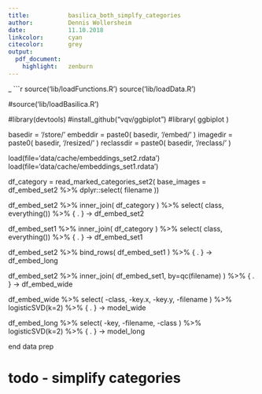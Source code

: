 ```yaml
---
title:           basilica_both_simplfy_categories
author:          Dennis Wollersheim 
date:            11.10.2018
linkcolor:       cyan
citecolor:       grey
output:
  pdf_document:
    highlight:   zenburn
---
```

_
```r
source('lib/loadFunctions.R')
source('lib/loadData.R')

#source('lib/loadBasilica.R')

#library(devtools)
#install_github("vqv/ggbiplot")
#library( ggbiplot )

basedir = '/store/'
embeddir = paste0( basedir, '/embed/' )
imagedir = paste0( basedir, '/resized/' )
reclassdir =  paste0( basedir, '/reclass/' )


load(file='data/cache/embeddings_set2.rdata')  
load(file='data/cache/embeddings_set1.rdata')  

df_category = read_marked_categories_set2( base_images = df_embed_set2 %>% dplyr::select( filename ))

df_embed_set2 %>% 
  inner_join( df_category ) %>% 
  select( class, everything()) %>%
  { . } -> df_embed_set2

df_embed_set1 %>% 
  inner_join( df_category ) %>% 
  select( class, everything()) %>%
  { . } -> df_embed_set1

df_embed_set2 %>%
  bind_rows( df_embed_set1 ) %>% 
  { . } -> df_embed_long

df_embed_set2 %>%
  inner_join( df_embed_set1, by=qc(filename) ) %>% 
  { . } -> df_embed_wide

df_embed_wide %>%
  select( -class, -key.x, -key.y, -filename ) %>%
  logisticSVD(k=2) %>% 
  { . } -> model_wide

df_embed_long %>%
  select( -key, -filename, -class ) %>%
  logisticSVD(k=2) %>% 
  { . } -> model_long

############################### end data prep

# todo - simplify categories
